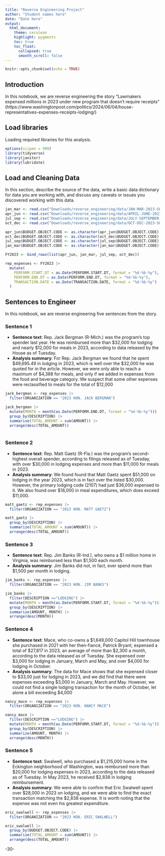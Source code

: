 ```yaml
---
title: "Reverse Engineering Project"
author: "Student names here"
date: "Date here"
output:
  html_document:
    theme: cerulean
    highlight: pygments
    toc: true
    toc_float:
      collapsed: true
      smooth_scroll: false
---
```


```r
knitr::opts_chunk$set(echo = TRUE)
```

## Introduction 

In this notebook, we are reverse engineering the story "Lawmakers expensed millions in 2023 under new program that doesn’t require receipts" (https://www.washingtonpost.com/politics/2024/06/04/house-representatives-expenses-receipts-lodging/)

## Load libraries

Loading required libraries for this analysis.

```r
options(scipen = 999)
library(tidyverse)
library(janitor)
library(lubridate)
```

## Load and Cleaning Data

In this section, describe the source of the data, write a basic data dictionary for data you are working with, and discuss any caveats or issues you discovered working with this data. 

```r
jan_mar <- read.csv("Downloads/reverse_engineering/data/JAN-MAR-2023-SOD-DETAIL-GRID-FINAL.csv")
apr_jun <- read.csv("Downloads/reverse_engineering/data/APRIL-JUNE-2023-SOD-DETAIL-GRID-FINAL.csv")
jul_sep <- read.csv("Downloads/reverse_engineering/data/JULY-SEPTEMBER-2023-SOD-DETAIL-GRID-FINAL.csv")
oct_dec <- read.csv("Downloads/reverse_engineering/data/OCT-DEC-2023-SOD-DETAIL-GRID-FINAL.csv")
```

```r
apr_jun$BUDGET.OBJECT.CODE <- as.character(apr_jun$BUDGET.OBJECT.CODE)
oct_dec$BUDGET.OBJECT.CODE <- as.character(oct_dec$BUDGET.OBJECT.CODE)
jul_sep$BUDGET.OBJECT.CODE <- as.character(jul_sep$BUDGET.OBJECT.CODE)
jan_mar$BUDGET.OBJECT.CODE <- as.character(jan_mar$BUDGET.OBJECT.CODE)
```

```r
FY2023 <- bind_rows(list(apr_jun, jan_mar, jul_sep, oct_dec))
```

```r
rep_expenses <- FY2023 |>
  mutate(
    PERFORM.START.DT = as.Date(PERFORM.START.DT, format = "%d-%b-%y"),
    PERFORM.END.DT = as.Date(PERFORM.END.DT, format = "%d-%b-%y"),
    TRANSACTION.DATE = as.Date(TRANSACTION.DATE, format = "%d-%b-%y")
  )
```

## Sentences to Engineer
In this notebook, we are reverse engineering five sentences from the story.

### Sentence 1

* **Sentence text**: Rep. Jack Bergman (R-Mich.) was the program’s top spender last year. He was reimbursed more than $32,000 for lodging and nearly $12,000 for meals in 2023, according to data released by the House as of Tuesday.
* **Analysis summary**: For Rep. Jack Bergman we found that he spent $49,695.49 in lodging in 2023, which is well over the $32,000 he was quoted for in the article. However, we were only able to reach a maximum of $4,388 for meals, and only if we added in expenses from the food and beverage category. We suspect that some other expenses were reclassified to meals for the total of $12,000

```r
jack_bergman <- rep_expenses |>
  filter(ORGANIZATION == "2023 HON. JACK BERGMAN")

jack_bergman |>
  mutate(MONTH = month(as.Date(PERFORM.END.DT, format = "%d-%b-%y"))) |>
  group_by(DESCRIPTION) |>
  summarise(TOTAL_AMOUNT = sum(AMOUNT)) |>
  arrange(desc(TOTAL_AMOUNT))
  
```

### Sentence 2

* **Sentence text**: Rep. Matt Gaetz (R-Fla.) was the program’s second-highest overall spender, according to filings released as of Tuesday, with over $30,000 in lodging expenses and more than $11,000 for meals in 2023.
* **Analysis summary**: We found found that Matt Gaetz spent $51,000 on lodging in the year 2023, which is in fact over the listed $30,000. However, the primary lodging code (2107) had just $36,000 expensed to it. We also found over $18,000 in meal expenditures, which does exceed $11,000.
```r
matt_gaetz <- rep_expenses |>
  filter(ORGANIZATION == "2023 HON. MATT GAETZ")

matt_gaetz |>
  group_by(DESCRIPTION) |>
  summarize(TOTAL_AMOUNT = sum(AMOUNT)) |>
  arrange(desc(TOTAL_AMOUNT))
```

### Sentence 3

* **Sentence text**: Rep. Jim Banks (R-Ind.), who owns a $1 million home in Virginia, was reimbursed less than $1,500 each month.
* **Analysis summary**: Jim Banks did not, in fact, ever spend more than $1,500 per month in lodging.

```r
jim_banks <- rep_expenses |>
  filter(ORGANIZATION == "2023 HON. JIM BANKS")

jim_banks |>
  filter(DESCRIPTION =="LODGING") |>
  mutate(MONTH = month(as.Date(PERFORM.START.DT, format = "%d-%b-%y"))) |>
  group_by(DESCRIPTION) |>
  summarize(AMOUNT, MONTH) |>
  arrange(desc(MONTH))
```

### Sentence 4

* **Sentence text**: Mace, who co-owns a $1,649,000 Capitol Hill townhouse she purchased in 2021 with her then-fiancé, Patrick Bryant, expensed a total of $27,817 in 2023, an average of more than $2,300 a month, according to the data released as of Tuesday. She expensed over $3,000 for lodging in January, March and May, and over $4,000 for lodging in October.
* **Analysis summary**: The data for Mace shows that she expensed closer to $33,00 just for lodging in 2023, and we did find that there were expenses exceeding $3,000 in January, March and May. However, we could not find a single lodging transaction for the month of October, let alone a bill exceeding $4,000

```r
nancy_mace <- rep_expenses |>
  filter(ORGANIZATION == "2023 HON. NANCY MACE")

nancy_mace |>
  filter(DESCRIPTION =="LODGING") |>
  mutate(MONTH = month(as.Date(PERFORM.START.DT, format = "%d-%b-%y"))) |>
  group_by(DESCRIPTION) |>
  summarize(AMOUNT, MONTH) |>
  arrange(desc(MONTH))
```

### Sentence 5

* **Sentence text**: Swalwell, who purchased a $1,215,000 home in the Eckington neighborhood of Washington, was reimbursed more than $20,000 for lodging expenses in 2023, according to the data released as of Tuesday. In May 2023, he received $2,838 in lodging reimbursement.
* **Analysis summary**: We were able to confirm that Eric Swalwell spent over $28,000 in 2023 on lodging, and we were able to find the exact transaction matching the $2,838 expense. It is worth noting that the expense was not even his greatest expenditure.
```r
eric_swalwell <- rep_expenses |>
  filter(ORGANIZATION == "2023 HON. ERIC SWALWELL")

eric_swalwell |>
  group_by(BUDGET.OBJECT.CODE) |>
  summarize(TOTAL_AMOUNT = sum(AMOUNT)) |>
  arrange(desc(TOTAL_AMOUNT))
```

-30-
